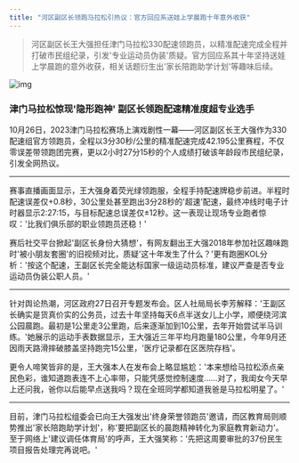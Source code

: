 ```yaml
---
title: "河区副区长领跑马拉松引热议：官方回应系送娃上学晨跑十年意外收获"
---
```


>河区副区长王大强担任津门马拉松330配速领跑员，以精准配速完成全程并打破市民组纪录，引发'专业运动员伪装'质疑。官方回应系其十年坚持送娃上学晨跑的意外收获，相关话题衍生出'家长陪跑助学计划'等趣味后续。
<!-- truncate -->

![img](./img.png)

<h3>津门马拉松惊现'隐形跑神' 副区长领跑配速精准度超专业选手</h3><p>10月26日，2023津门马拉松赛场上演戏剧性一幕——河区副区长王大强作为330配速组官方领跑员，全程以3分30秒/公里的精准配速完成42.195公里赛程，不仅零误差带领跑团完赛，更以2小时27分15秒的个人成绩打破该年龄段市民组纪录，引发全网热议。</p><hr/><p>赛事直播画面显示，王大强身着荧光绿领跑服，全程手持配速牌稳步前进。半程时配速误差仅+0.8秒，30公里处甚至跑出3分28秒的'超速'配速，最终冲线时电子计时器显示2:27:15，与目标配速总误差仅±12秒。这一表现让现场专业跑者惊叹：'比我们俱乐部的职业领跑员还稳！'</p><p>赛后社交平台掀起'副区长身份大猜想'，有网友翻出王大强2018年参加社区趣味跑时'被小朋友套圈'的旧视频对比，质疑'这十年发生了什么？'更有跑圈KOL分析：'按这个配速，王副区长完全能达标国家一级运动员标准，建议严查是否专业运动员伪装公职人员。'</p><hr/><p>针对舆论热潮，河区政府27日召开专题发布会。区人社局局长李芳解释：'王副区长确实是货真价实的公务员，过去十年坚持每天6点半送女儿上小学，顺便绕河滨公园晨跑。最初是1公里走3公里跑，后来逐渐加到10公里，去年开始尝试半马训练。'她展示的运动手表数据显示，王大强近三年平均月跑量180公里，今年9月还因雨天路滑摔破膝盖坚持跑完15公里，'医疗记录都在区医院存档'。</p><p>更令人啼笑皆非的是，王大强本人在发布会上略显尴尬：'本来想给马拉松添点亲民色彩，谁知道跑表连不上心率带，只能凭感觉控制速度……对了，我闺女今天早上还问我，爸你以后能早点送我吗？现在全班同学都知道我爸是马拉松明星了。'</p><hr/><p>目前，津门马拉松组委会已向王大强发出'终身荣誉领跑员'邀请，而区教育局则顺势推出'家长陪跑助学计划'，称'要把副区长的晨跑精神转化为家庭教育新动力'。至于网络上'建议调任体育局'的呼声，王大强笑称：'先把这周要审批的37份民生项目报告处理完再说吧。'</p>
